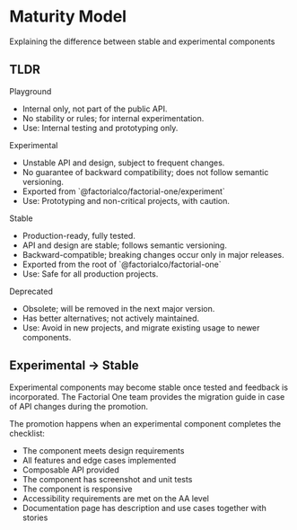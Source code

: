 
<Meta title="Components maturity" />

# Maturity Model

Explaining the difference between stable and experimental components

## TLDR

<div className="grid grid-cols-[auto_1fr]">
  <div className="flex items-center justify-center bg-f1-background-critical p-4">
    Playground
  </div>
  <ul>
    <li>Internal only, not part of the public API.</li>
    <li>No stability or rules; for internal experimentation.</li>
    <li>Use: Internal testing and prototyping only.</li>
  </ul>
  <div className="flex items-center justify-center bg-f1-background-warning p-4">
    Experimental
  </div>
  <ul>
    <li>Unstable API and design, subject to frequent changes.</li>
    <li>
      No guarantee of backward compatibility; does not follow semantic
      versioning.
    </li>
    <li>Exported from `@factorialco/factorial-one/experiment`</li>
    <li>Use: Prototyping and non-critical projects, with caution.</li>
  </ul>
  <div className="flex items-center justify-center bg-f1-background-positive p-4">
    Stable
  </div>
  <ul>
    <li>Production-ready, fully tested.</li>
    <li>API and design are stable; follows semantic versioning.</li>
    <li>Backward-compatible; breaking changes occur only in major releases.</li>
    <li>Exported from the root of `@factorialco/factorial-one`</li>
    <li>Use: Safe for all production projects.</li>
  </ul>
  <div className="flex items-center justify-center bg-f1-background-info p-4">
    Deprecated
  </div>
  <ul>
    <li>Obsolete; will be removed in the next major version.</li>
    <li>Has better alternatives; not actively maintained.</li>
    <li>
      Use: Avoid in new projects, and migrate existing usage to newer
      components.
    </li>
  </ul>
</div>

## Experimental → Stable

Experimental components may become stable once tested and feedback is incorporated.
The Factorial One team provides the migration guide in case of API changes during the promotion.

The promotion happens when an experimental component completes the checklist:
- The component meets design requirements
- All features and edge cases implemented
- Composable API provided
- The component has screenshot and unit tests
- The component is responsive
- Accessibility requirements are met on the AA level
- Documentation page has description and use cases together with stories


